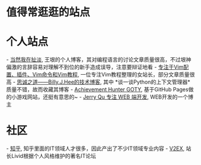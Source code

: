 = 值得常逛逛的站点 =

= 个人站点 =
- [[http://www.yinwang.org/|当然我在扯淡]], 王垠的个人博客，其对编程语言的讨论文章质量很高，不过垠神偏激的言辞容易对理解不到位的新手造成误导，注意要辩证地看
- [[https://vimjc.com/about.html|专注于Vim配置、插件、Vim命令和Vim教程]], 一位专注Vim教程整理的女站长，部分文章质量很高
- [[http://www.bjhee.com/|思诚之道——Billy.J.Hee的技术博客]], 其中 *谈一谈Python的上下文管理器* 质量不错，故而收藏其博客
- [[https://achievement-hunter.github.io/|Achievement Hunter GOTY]], 基于GitHub Pages做的小游戏网站，还挺有意思的~
- [[https://imququ.com/|Jerry Qu 专注 WEB 端开发]], WEB开发的一个博主


= 社区 =
- [[https://www.zhihu.com/|知乎]], 知乎里面的IT领域人才很多，因此产出了不少IT领域专业内容
- [[https://www.v2ex.com/|V2EX]], 站长Livid根据个人风格维护的著名IT论坛

